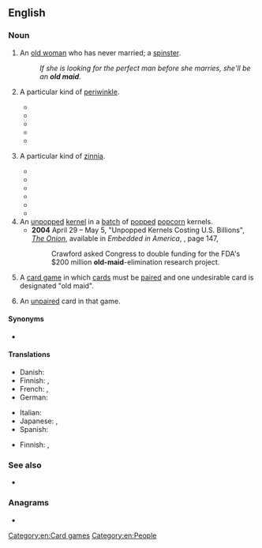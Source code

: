 {{also|Old Maid}}
==English==
{{wikipedia|lang=en}}

===Noun===
{{en-noun|~}}

# {{lb|en|pejorative}} An [[old woman]] who has never married; a [[spinster]].
#: ''If she is looking for the perfect man before she marries, she'll be an '''old maid'''.''
# {{rfv-sense|lang=en|Which particular kind? Flower or mollusk?}} A particular kind of [[periwinkle]].
#* {{quote-book|year=1901|title=A Practical Guide to Garden Plants: |author=John Weathers |page= |ISBN= |passage= The following are the only hardy species grown, but V. rosea, with rosy or white flowers, is a pretty greenhouse plant known as ' '''Old Maid''' ' or ' Madagascar Periwinkle'.}}
#* {{quote-book|year=1915 |title=Bulletin - Volumes 14-21 |author=Trinidad. Dept. of Agriculture |page=21 |ISBN= |passage=Vincas — '''Old Maids''' or Periwinkles, often serve a useful purpose as edgings or ground work to beds or borders.}}
#* {{quote-book|year=1947 |title=Our old-fashioned flowers |author=Olive Percival |page=187 |ISBN= |passage='''Old Maids''', Vinca rosea }}
#* {{quote-book|year=1975|title=The Collected Stories of William Goyen |author=William Goyen |page=158 |ISBN= |passage=They would bring potted plants and ferns and seeds for '''old-maids''' and periwinkles.}}
#* {{quote-book|year=2004 |title=African Entomology: Journal of the Entomological Society of Southern Africa|author=|page= |ISBN= |passage=Here I show that ''Catharanthus roseus'' (L.) G. Don f. (Apocynaceae), known as '''Old Maid''' or Madagascar periwinkle, has floral nectaries that combine both functions.}}
# {{rfv-sense|lang=en|Which particular kind?}} A particular kind of [[zinnia]].
#* {{quote-book|year=1989 |title=Perennial Garden Color |author=William C. Welch |page=247 |ISBN= |passage=Zinnias are sometimes known as "'''Old Maids'''" in the South. }}
#* {{quote-book|year=1868 |title=The New England Farmer - Volume 2 |author=|page= 347|ISBN= |passage=Of annuals: Sweet Alyssum, ''Amaranthus'' — Prince's Feather, and Love lies bleeding, ''Celosia''— Cock's comb; Asters, ''Callistephus''— China and German Asters, ''Centaurea'', Bachelor's Button, ''Clarkia Coreopsis'', ''Datura'', ''Escholzia'', ''Hibuiscus''— Rose Mallow, ''Iberis''— Candy tuft, ''Impatiens''— Balsam, ''Lavatera'', ''Lupin'', ''Mimosa'', ''Mirabilis'', Four o'clock— Marvel of Peru, ''Nigella''— Love-in-a-mist— Jack in the Bush, ''Portulaca'', ''Petunia'', ''Reseda Odorata''— Mignouette, ''Scabiosa''— Mouring Bride, ''Silene''— Catchfly, ''Calendula''— Pot Marigold, ''Tagetes'' — French Marigold, and African do, ''Papaver'' — Poppy, and ''Zinnia'' — '''Old maids'''.}}
#* {{quote-book|year=1981 |title=The West Texas Historical Association Year Book - Volume 57 |author=|page=79 |ISBN= |passage=Among the flowers commonly grown were holly hocks, phlox, four o'clocks, bouncing betty, lantanas, the hardy flagg, now known as iris, zinnias, commonly called '''old maids''', beds of chrysanthemums, periwinkle, lady slippers, blue bonnets, lark spur, prim rose, little wild yellow rose, climbing yellow rose, and single petal red rose.}}
#* {{quote-book|year=2006 |title=102 Ways to Apply Career Training in Family History/Genealogy|author=Anne Hart |page= |ISBN=1532000758 |passage=Décor featured a centerpiece at the old maid's party—the '''old maid''' flower, a zinnia.}}
#* {{quote-book|year=2011|title=One Writer’s Garden: Eudora Welty’s Home Place |author=Susan Haltom, ‎Jane Roy Brown |page=101 |ISBN=1617031208 |passage=If the children are at home, the front yard, creeping unsodded from beneath the porch, is naked and clean. If the children are grown ..., verbena, '''old maids''' [zinnias], phlox, and four-o'clocks, crowd each together for space}}
#* {{quote-book|year=2011|title=Heirloom Gardening in the South: Yesterday's Plants for Today's Gardens|author=William C. Welch, ‎Greg Grant |page= |ISBN=1603442138 |passage=Zinnia elegans: Common Zinnia, '''Old-Maids''' Family: Asteraceae (Sunflower) Size: 1–4 ft Zones: NA Warm-season annual Summer flowers in all colors }}
# An [[unpopped]] [[kernel]] in a [[batch]] of [[pop]]ped [[popcorn]] kernels.
#* '''2004''' April 29 – May 5, "Unpopped Kernels Costing U.S. Billions", ''[[w:The Onion|The Onion]]'', available in ''Embedded in America'', {{ISBN|1400054567}}, page 147,
#*: Crawford asked Congress to double funding for the FDA's $200 million '''old-maid'''-elimination research project.
# {{lb|en|uncountable}} A [[card game]] in which [[card]]s must be [[pair]]ed and one undesirable card is designated "old maid".
# An [[unpaired]] card in that game.

====Synonyms====
* {{sense|old unmarried woman}} {{l|en|spinster}}

====Translations====
{{trans-see|elderly unmarried woman|spinster}}

{{trans-see|periwinkle}}

{{trans-see|zinnia}}

{{trans-top|unpopped popcorn}}
{{trans-mid}}
{{trans-bottom}}

{{trans-top|card game}}
* Danish: {{t|da|Sorte Per}}
* Finnish: {{t|fi|mustapekka}}, {{t|fi|Pekka-peli}}
* French: {{t+|fr|pouilleux|m}}, {{t+|fr|vieux garçon|m}}
* German: {{t|de|Schwarzer Peter|m}}
{{trans-mid}}
* Italian: {{t+|it|asino|m}}
* Japanese: {{t|ja|婆抜き|sc=Jpan}}, {{t|ja|ババ抜き|tr=babanuki|sc=Jpan}}
* Spanish: {{t|es|culo sucio|m}}
{{trans-bottom}}

{{trans-top|unpaired card}}
* Finnish: {{t|fi|Musta Pekka}}, {{t+|fi|Pekka}}
{{trans-mid}}
{{trans-bottom}}

===See also===
* {{l|en|Old Maid}}

===Anagrams===
* {{anagrams|en|a=addilmo|miladdo}}

[[Category:en:Card games]]
[[Category:en:People]]